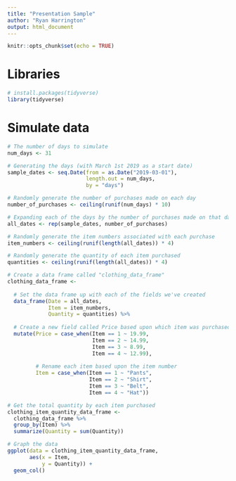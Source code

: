 ```yaml
---
title: "Presentation Sample"
author: "Ryan Harrington"
output: html_document
---
```


```r
knitr::opts_chunk$set(echo = TRUE)
```

# Libraries

```r

# install.packages(tidyverse)
library(tidyverse)

```

# Simulate data

```r

# The number of days to simulate
num_days <- 31

# Generating the days (with March 1st 2019 as a start date)
sample_dates <- seq.Date(from = as.Date("2019-03-01"),
                         length.out = num_days,
                         by = "days")

# Randomly generate the number of purchases made on each day
number_of_purchases <- ceiling(runif(num_days) * 10)

# Expanding each of the days by the number of purchases made on that day
all_dates <- rep(sample_dates, number_of_purchases)

# Randomly generate the item numbers associated with each purchase
item_numbers <- ceiling(runif(length(all_dates)) * 4)

# Randomly generate the quantity of each item purchased
quantities <- ceiling(runif(length(all_dates)) * 4)

# Create a data frame called "clothing_data_frame"
clothing_data_frame <- 
  
  # Set the data frame up with each of the fields we've created
  data_frame(Date = all_dates,
             Item = item_numbers,
             Quantity = quantities) %>% 
  
  # Create a new field called Price based upon which item was purchased
  mutate(Price = case_when(Item == 1 ~ 19.99,
                           Item == 2 ~ 14.99,
                           Item == 3 ~ 8.99,
                           Item == 4 ~ 12.99),
         
         # Rename each item based upon the item number
         Item = case_when(Item == 1 ~ "Pants",
                          Item == 2 ~ "Shirt",
                          Item == 3 ~ "Belt",
                          Item == 4 ~ "Hat"))

```

```r

# Get the total quantity by each item purchased
clothing_item_quantity_data_frame <-
  clothing_data_frame %>% 
  group_by(Item) %>% 
  summarize(Quantity = sum(Quantity))

```


```r

# Graph the data
ggplot(data = clothing_item_quantity_data_frame,
       aes(x = Item,
           y = Quantity)) +
  geom_col()

```

